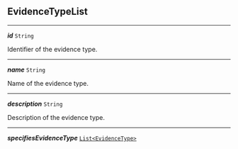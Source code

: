 


## EvidenceTypeList



---

***id*** `String`

Identifier of the evidence type.



---

***name*** `String`

Name of the evidence type.



---

***description*** `String`

Description of the evidence type.



---

***specifiesEvidenceType*** [`List<EvidenceType>`](#evidencetype)
